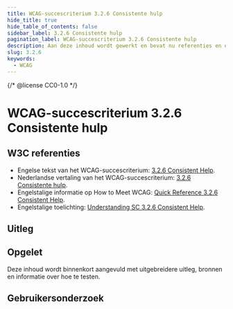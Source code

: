 ```yaml
---
title: WCAG-succescriterium 3.2.6 Consistente hulp
hide_title: true
hide_table_of_contents: false
sidebar_label: 3.2.6 Consistente hulp
pagination_label: WCAG-succescriterium 3.2.6 Consistente hulp
description: Aan deze inhoud wordt gewerkt en bevat nu referenties en een korte samenvatting.
slug: 3.2.6
keywords:
  - WCAG
---
```


{/* @license CC0-1.0 */}


# WCAG-succescriterium 3.2.6 Consistente hulp

## W3C referenties

- Engelse tekst van het WCAG-succescriterium: [<span lang="en">3.2.6 Consistent Help</span>](https://www.w3.org/TR/WCAG22/#consistent-help).
- Nederlandse vertaling van het WCAG-succescriterium: [3.2.6 Consistente hulp](https://www.w3.org/Translations/WCAG22-nl/#consistent-help).
- Engelstalige informatie op <span lang="en">How to Meet WCAG</span>: [<span lang="en">Quick Reference 3.2.6 Consistent Help</span>](https://www.w3.org/WAI/WCAG22/quickref/#consistent-help).
- Engelstalige toelichting: [<span lang="en">Understanding SC 3.2.6 Consistent Help</span>](https://www.w3.org/WAI/WCAG21/Understanding/consistent-help.html).

## Uitleg

<Summary />

## Opgelet

Deze inhoud wordt binnenkort aangevuld met uitgebreidere uitleg, bronnen en informatie over hoe te testen.

## Gebruikersonderzoek

<CTAGebruikersonderzoek />

<WCAGFooterInfo />
